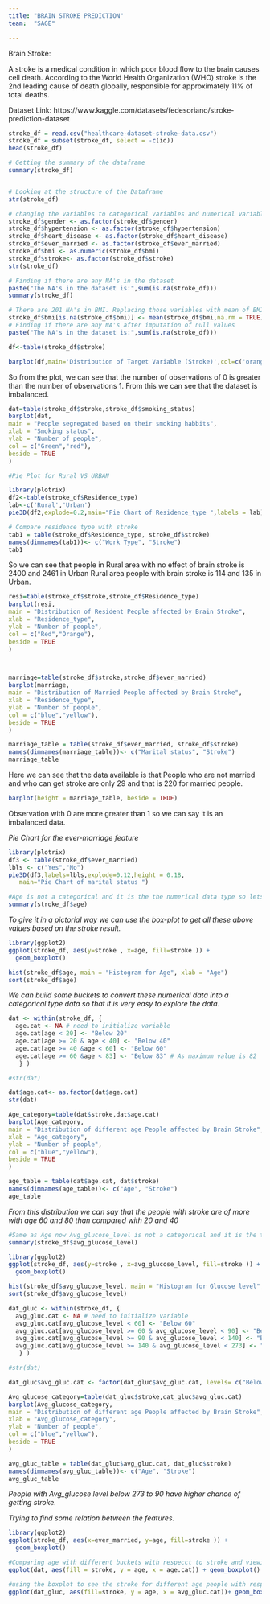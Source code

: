 ---
title: "BRAIN STROKE PREDICTION"
team:  "SAGE"

---

Brain Stroke:

A stroke is a medical condition in which poor blood flow to the brain causes cell death. According to the World Health Organization (WHO) stroke is the 2nd leading cause of death globally, responsible for approximately 11% of total deaths.

Dataset Link: https://www.kaggle.com/datasets/fedesoriano/stroke-prediction-dataset


```{r}

stroke_df = read.csv("healthcare-dataset-stroke-data.csv")
stroke_df = subset(stroke_df, select = -c(id))
head(stroke_df)

# Getting the summary of the dataframe
summary(stroke_df)


# Looking at the structure of the Dataframe
str(stroke_df)

```
```{r}
# changing the variables to categorical variables and numerical variables
stroke_df$gender <- as.factor(stroke_df$gender)
stroke_df$hypertension <- as.factor(stroke_df$hypertension)
stroke_df$heart_disease <- as.factor(stroke_df$heart_disease)
stroke_df$ever_married <- as.factor(stroke_df$ever_married)
stroke_df$bmi <- as.numeric(stroke_df$bmi)
stroke_df$stroke<- as.factor(stroke_df$stroke)
str(stroke_df)

# Finding if there are any NA's in the dataset
paste("The NA's in the dataset is:",sum(is.na(stroke_df)))
summary(stroke_df)

```
```{r}
# There are 201 NA's in BMI. Replacing those variables with mean of BMI
stroke_df$bmi[is.na(stroke_df$bmi)] <- mean(stroke_df$bmi,na.rm = TRUE)
# Finding if there are any NA's after imputation of null values
paste("The NA's in the dataset is:",sum(is.na(stroke_df)))
```

```{r}

df<-table(stroke_df$stroke)

barplot(df,main='Distribution of Target Variable (Stroke)',col=c('orange','red'))


```

So from the plot, we can see that the number of observations of 0 is greater than the number of observations 1. From this we can see that the dataset is imbalanced.

```{r}
dat=table(stroke_df$stroke,stroke_df$smoking_status)
barplot(dat,
main = "People segregated based on their smoking habbits",
xlab = "Smoking status",
ylab = "Number of people",
col = c("Green","red"),
beside = TRUE
)

```
```{r}

#Pie Plot for Rural VS URBAN

library(plotrix)
df2<-table(stroke_df$Residence_type)
lab<-c('Rural','Urban')
pie3D(df2,explode=0.2,main="Pie Chart of Residence_type ",labels = lab)


```

```{r}

# Compare residence type with stroke 
tab1 = table(stroke_df$Residence_type, stroke_df$stroke)
names(dimnames(tab1))<- c("Work Type", "Stroke")
tab1
```

So we can see that people in Rural area with no effect of brain stroke is 2400 and 2461 in Urban
Rural area people with brain stroke is 114 and 135 in Urban.


```{r}

resi=table(stroke_df$stroke,stroke_df$Residence_type)
barplot(resi,
main = "Distribution of Resident People affected by Brain Stroke",
xlab = "Residence_type",
ylab = "Number of people",
col = c("Red","Orange"),
beside = TRUE
)




```

```{r}
marriage=table(stroke_df$stroke,stroke_df$ever_married)
barplot(marriage,
main = "Distribution of Married People affected by Brain Stroke",
xlab = "Residence_type",
ylab = "Number of people",
col = c("blue","yellow"),
beside = TRUE
)
```

```{r}
marriage_table = table(stroke_df$ever_married, stroke_df$stroke)
names(dimnames(marriage_table))<- c("Marital status", "Stroke")
marriage_table
```
Here we can see that the data available is that People who are not married and who can get stroke are only 29 and that is 220 for married people.

```{r}
barplot(height = marriage_table, beside = TRUE)
```
Observation with 0 are more greater than 1 so we can say it is an imbalanced data.

*Pie Chart for the ever-marriage feature*

```{r}
library(plotrix)
df3 <- table(stroke_df$ever_married) 
lbls <- c("Yes","No")
pie3D(df3,labels=lbls,explode=0.12,height = 0.18,
   main="Pie Chart of marital status ")


```


```{r}
#Age is not a categorical and it is the the numerical data type so lets find out the maximum and minimum of the age first.
summary(stroke_df$age)

```
*To give it in a pictorial way we can use the box-plot to get all these above values based on the stroke result.*
```{r}
library(ggplot2)
ggplot(stroke_df, aes(y=stroke , x=age, fill=stroke )) + 
  geom_boxplot()

```



```{r}
hist(stroke_df$age, main = "Histogram for Age", xlab = "Age")
sort(stroke_df$age)
```

*We can build some buckets to convert these numerical data into a categorical type data so that it is very easy to explore the data.*

```{r}
dat <- within(stroke_df, {   
  age.cat <- NA # need to initialize variable
  age.cat[age < 20] <- "Below 20"
  age.cat[age >= 20 & age < 40] <- "Below 40"
  age.cat[age >= 40 &age < 60] <- "Below 60"
  age.cat[age >= 60 &age < 83] <- "Below 83" # As maximum value is 82
   } )

#str(dat)

dat$age.cat<- as.factor(dat$age.cat)
str(dat)
```

```{r}
Age_category=table(dat$stroke,dat$age.cat)
barplot(Age_category,
main = "Distribution of different age People affected by Brain Stroke",
xlab = "Age_category",
ylab = "Number of people",
col = c("blue","yellow"),
beside = TRUE
)
```

```{r}
age_table = table(dat$age.cat, dat$stroke)
names(dimnames(age_table))<- c("Age", "Stroke")
age_table

```
*From this distribution we can say that the people with stroke are of more with age 60 and 80 than compared with 20 and 40*



```{r}
#Same as Age now Avg_glucose_level is not a categorical and it is the the numerical data type so lets find out the maximum and minimum of the avg_glucose_level first.
summary(stroke_df$avg_glucose_level)

```

```{r}
library(ggplot2)
ggplot(stroke_df, aes(y=stroke , x=avg_glucose_level, fill=stroke )) + 
  geom_boxplot()

```

```{r}
hist(stroke_df$avg_glucose_level, main = "Histogram for Glucose level", xlab = "Glucose level")
sort(stroke_df$avg_glucose_level)
```


```{r}
dat_gluc <- within(stroke_df, {   
  avg_gluc.cat <- NA # need to initialize variable
  avg_gluc.cat[avg_glucose_level < 60] <- "Below 60"
  avg_gluc.cat[avg_glucose_level >= 60 & avg_glucose_level < 90] <- "Below 90"
  avg_gluc.cat[avg_glucose_level >= 90 & avg_glucose_level < 140] <- "Below 140"
  avg_gluc.cat[avg_glucose_level >= 140 & avg_glucose_level < 273] <- "Below 273" 
   } )

#str(dat)

dat_gluc$avg_gluc.cat <- factor(dat_gluc$avg_gluc.cat, levels= c("Below 60", "Below 90", "Below 140", "Below 273"))
```
```{r}
Avg_glucose_category=table(dat_gluc$stroke,dat_gluc$avg_gluc.cat)
barplot(Avg_glucose_category,
main = "Distribution of different age People affected by Brain Stroke",
xlab = "Avg_glucose_category",
ylab = "Number of people",
col = c("blue","yellow"),
beside = TRUE
)
```
```{r}
avg_gluc_table = table(dat_gluc$avg_gluc.cat, dat_gluc$stroke)
names(dimnames(avg_gluc_table))<- c("Age", "Stroke")
avg_gluc_table

```
*People with Avg_glucose level below 273 to 90 have higher chance of getting stroke.*


*Trying to find some relation between the features.*
```{r}
library(ggplot2)
ggplot(stroke_df, aes(x=ever_married, y=age, fill=stroke )) + 
  geom_boxplot()
```
``` {r}

#Comparing age with different buckets with respecct to stroke and viewing it on a boxplot
ggplot(dat, aes(fill = stroke, y = age, x = age.cat)) + geom_boxplot()

#using the boxplot to see the stroke for different age people with respecc to their glucose level.
ggplot(dat_gluc, aes(fill=stroke, y = age, x = avg_gluc.cat))+ geom_boxplot()

```






















